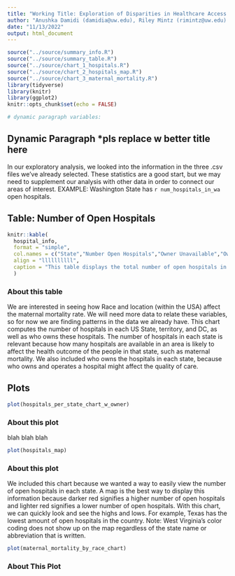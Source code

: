 ```yaml
---
title: "Working Title: Exploration of Disparities in Healthcare Access in the USA by Race and Location"
author: "Anushka Damidi (damidia@uw.edu), Riley Mintz (rimintz@uw.edu) & Max Stewart (mzs11@uw.edu)"
date: "11/13/2022"
output: html_document
---
```


```r
source("../source/summary_info.R")
source("../source/summary_table.R")
source("../source/chart_1_hospitals.R")
source("../source/chart_2_hospitals_map.R")
source("../source/chart_3_maternal_mortality.R")
library(tidyverse)
library(knitr)
library(ggplot2)
knitr::opts_chunk$set(echo = FALSE)

# dynamic paragraph variables:

```

## Dynamic Paragraph \*pls replace w better title here

In our exploratory analysis, we looked into the information in the three .csv files we've already selected. These statistics are a good start, but we may need to supplement our analysis with other data in order to connect our areas of interest. EXAMPLE: Washington State has `r num_hospitals_in_wa` open hospitals.

## Table: Number of Open Hospitals

```r
knitr::kable(
  hospital_info,
  format = "simple",
  col.names = c("State","Number Open Hospitals","Owner Unavailable","Owner: Proprietary","Owner: LLC","Owner: Non-Profit","Owner: Federal Govt.","Owner: State Govt.","Owner: District/Authority Govt.","Owner: Local Govt."),
  align = "llllllllll",
  caption = "This table displays the total number of open hospitals in each state, U.S. territory, and D.C., as well as how many of them are owned by each type of owner.",
  )
```

### About this table
We are interested in seeing how Race and location (within the USA) affect the maternal mortality rate. We will need more data to relate these variables, so for now we are finding patterns in the data we already have. This chart computes the number of hospitals in each US State, territory, and DC, as well as who owns these hospitals. The number of hospitals in each state is relevant because how many hospitals are available in an area is likely to affect the health outcome of the people in that state, such as maternal mortality. We also included who owns the hospitals in each state, because who owns and operates a hospital might affect the quality of care. 


## Plots

```r
plot(hospitals_per_state_chart_w_owner)
```

### About this plot

blah blah blah

```r
plot(hospitals_map)
```

### About this plot
We included this chart because we wanted a way to easily view the number of open hospitals in each state. A map is the best way to display this information because darker red signifies a higher number of open hospitals and lighter red signifies a lower number of open hospitals. With this chart, we can quickly look and see the highs and lows. For example, Texas has the lowest amount of open hospitals in the country. Note: West Virginia's color coding does not show up on the map regardless of the state name or abbreviation that is written. 

```r
plot(maternal_mortality_by_race_chart)
```

### About This Plot



